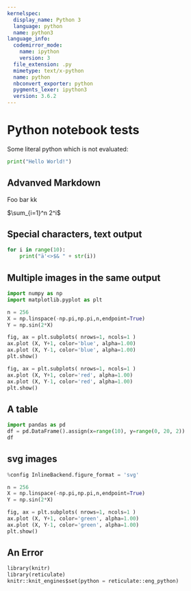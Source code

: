 ```yaml
---
kernelspec:
  display_name: Python 3
  language: python
  name: python3
language_info:
  codemirror_mode:
    name: ipython
    version: 3
  file_extension: .py
  mimetype: text/x-python
  name: python
  nbconvert_exporter: python
  pygments_lexer: ipython3
  version: 3.6.2
---
```


# Python notebook tests

Some literal python which is not evaluated:

```python
print("Hello World!")
```

## Advanved Markdown

Foo bar kk

$\sum_{i=1}^n 2^i$

## Special characters, text output

```python
for i in range(10):
    print("ä'<>$& " + str(i))
```

## Multiple images in the same output

```python
import numpy as np
import matplotlib.pyplot as plt

n = 256
X = np.linspace(-np.pi,np.pi,n,endpoint=True)
Y = np.sin(2*X)

fig, ax = plt.subplots( nrows=1, ncols=1 )
ax.plot (X, Y+1, color='blue', alpha=1.00)
ax.plot (X, Y-1, color='blue', alpha=1.00)
plt.show()

fig, ax = plt.subplots( nrows=1, ncols=1 )
ax.plot (X, Y+1, color='red', alpha=1.00)
ax.plot (X, Y-1, color='red', alpha=1.00)
plt.show()
```

## A table

```python
import pandas as pd
df = pd.DataFrame().assign(x=range(10), y=range(0, 20, 2))
df
```

## svg images

```python
%config InlineBackend.figure_format = 'svg'
```

```python
n = 256
X = np.linspace(-np.pi,np.pi,n,endpoint=True)
Y = np.sin(2*X)

fig, ax = plt.subplots( nrows=1, ncols=1 )
ax.plot (X, Y+1, color='green', alpha=1.00)
ax.plot (X, Y-1, color='green', alpha=1.00)
plt.show()
```

## An Error

```python
library(knitr)
library(reticulate)
knitr::knit_engines$set(python = reticulate::eng_python)
```
